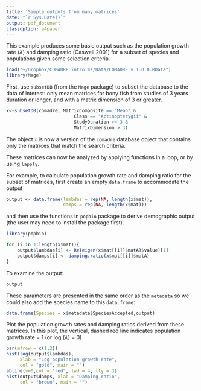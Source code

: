 ```yaml
---
title: 'Simple outputs from many matrices'
date: "`r Sys.Date()`"
output: pdf_document
classoption: a4paper
---
```



This example produces some basic output such as the population growth rate ($\lambda$) and damping ratio (Caswell 2001) for a subset of species and populations given some selection criteria.

```r
load("~/Dropbox/COMADRE intro ms/Data/COMADRE_v.1.0.0.RData")
library(Mage)
```

First, use `subsetDB` (from the `Mage` package) to subset the database to the data of interest: only mean matrices for bony fish from studies of 3 years duration or longer, and with a  matrix dimension of 3 or greater.

```r
x<-subsetDB(comadre, MatrixComposite == "Mean" &
                         Class == "Actinopterygii" &
                         StudyDuration >= 3 &
                         MatrixDimension > 3)
```

The object `x` is now a version of the `comadre` database object that contains only the matrices that match the search criteria.

These matrices can now be analyzed by applying functions in a loop, or by using `lapply`.

For example, to calculate population growth rate and damping ratio for
the subset of matrices, first create an empty `data.frame` to accommodate the output

```r
output <- data.frame(lambdas = rep(NA, length(x$mat)),
                     damps = rep(NA, length(x$mat)))
```

and then use the functions in `popbio` package to derive demographic output (the user may need to install the package first).

```r
library(popbio)
```


```r
for (i in 1:length(x$mat)){
    output$lambdas[i] <- Re(eigen(x$mat[[i]]$matA)$value)[1]
    output$damps[i] <- damping.ratio(x$mat[[i]]$matA)
}
```

To examine the output:

```r
output
```

These parameters are presented in the same order as the `metadata` so we could also add the species name to this `data.frame`:

```r
data.frame(Species = x$metadata$SpeciesAccepted,output)
```

Plot the population growth rates and damping ratios derived from these matrices. In this plot, the vertical, dashed red line indicates 
 population growth rate = 1 (or log ($\lambda$) = 0)

```r
par(mfrow = c(1,2))
hist(log(output$lambdas),
     xlab = "Log population growth rate",
     col = "gold", main = "")
abline(v=0,col = "red", lwd = 4, lty = 3)
hist(output$damps, xlab = "Damping ratio",
     col = "brown", main = "")
```
